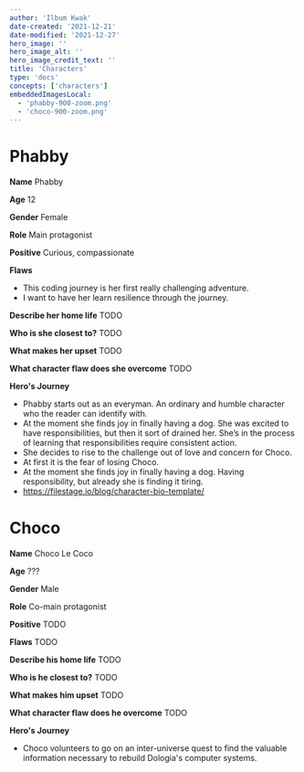```yaml
---
author: 'Ilbum Kwak'
date-created: '2021-12-21'
date-modified: '2021-12-27'
hero_image: ''
hero_image_alt: ''
hero_image_credit_text: ''
title: 'Characters'
type: 'docs'
concepts: ['characters']
embeddedImagesLocal:
  - 'phabby-900-zoom.png'
  - 'choco-900-zoom.png'
---
```



# Phabby

<GatsbyImage
  alt="Phabby"
  image={getImage(props.localImages[0])}
  className="max-width-5rem"
/>

**Name** Phabby

**Age** 12

**Gender** Female

**Role** Main protagonist

**Positive** Curious, compassionate

**Flaws**

- This coding journey is her first really challenging adventure.
- I want to have her learn resilience through the journey.

**Describe her home life**
TODO

**Who is she closest to?**
TODO

**What makes her upset**
TODO

**What character flaw does she overcome**
TODO

**Hero's Journey**

- Phabby starts out as an everyman. An ordinary and humble character who the reader can identify with.
- At the moment she finds joy in finally having a dog. She was excited to have responsibilities, but then it sort of drained her. She’s in the process of learning that responsibilities require consistent action.
- She decides to rise to the challenge out of love and concern for Choco.
- At first it is the fear of losing Choco.
- At the moment she finds joy in finally having a dog. Having responsibility, but already she is finding it tiring.
- https://filestage.io/blog/character-bio-template/

# Choco

<GatsbyImage
  alt="Phabby"
  image={getImage(props.localImages[1])}
  className="max-width-5rem"
/>

**Name** Choco Le Coco

**Age** ???

**Gender** Male

**Role** Co-main protagonist

**Positive** TODO

**Flaws** TODO

**Describe his home life**
TODO

**Who is he closest to?**
TODO

**What makes him upset**
TODO

**What character flaw does he overcome**
TODO

**Hero's Journey**

- Choco volunteers to go on an inter-universe quest to find the valuable information necessary to rebuild Dologia's computer systems.
